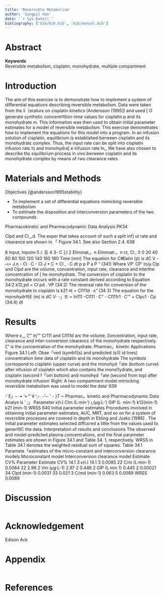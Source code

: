 ```yaml
---
title: 'Reversible Metabolism'
author: 'Sungpil Han'
date: '`r Sys.Date()`'
bibliography: ['bib/bib.bib', 'bib/manual.bib']
---
```


# Abstract

**Keywords**  
Reversible metabolism, cisplatin, monohydrate, multiple compartment

# Introduction

The aim of this exercise is to demonstrate how to implement a system of differential equations describing reversible metabolism. 
Data were taken from thε li〔eraturε on cisplatin kinetics (Andersson (1995]) and used [ O generate synthetic concentr따ion-time values for cisplatin p and its monohydrate m. 
This information was then used to obtain initial parameter estimates for a model of reversible metabolism. 
This exercise demonstrates how to implement the equations for this model into a program. 
In an infusion solution of cisplatin, equilibrium is established berween cisplatin and its monohydratε complex. 
Thus, the input rate can be split into cisplatin infusion ratε Iη and monohydra[ e infusion rate In,,
We have also chosen to describe thε εquilibrium process in vivo berween cisplatin and its monohydrate complex by means of rwo clearance rates.

# Materials and Methods

Objectives {@andersson1995stability}

- To implement a set of differential equations mimicking reversible metabolism
- To estimate the disposition and interconversion parameters of the two compounds

Pharmacokinetic and Pharmacodynamic Data Analysis PK34


Clpd and Cl,,,d. The exper
that takes account of such a split inf] ut rate and clearance are shown in 「
Figure 34.1. See also Section 2.4.
638

6 Input, lnputm
5
/.
등 4
3-
C
];I 2
Eliminat,。n Eliminati 。n
ct, Cl.,
0
0 20 40 60 80 100 120 140 160 180
Time (min)
The equation for C뼈latin (p) is
dC
V - --ι= J.η - Cl · C - Cl J • C + Cl , · C dt p p P a P “ (341)
Where VP' CP' Iη/μ Clp and Clpd are the volume, concentration, input rate,
clearance and interthe
concentration of [ he monohydratε. The conversion of cisplatin to the
monohydrate occurs with a rate constant derived according to Equation
34:2
k12,pd = Cl pd . VP (34:2)
The reversal rate for conversion of the monohydrate to cisplatin is
k21 씨 = Cl111d · κ” (34 3)
The equation for the monohydr따E (m) is
dC
V· -」뜨 = In111 -Cl111 · C” - Cl111r1 · C'" + Clpc1 · Cp (34:4)
dt

# Results

Where κ,,, ζ’” Iη”” C/111 and Cl111d arε the volume, ζoncentration, input rate,
clearance and inter-conversion clearancε of the monohydrate respectively.
ζ” is the concentration of the monohydrate.
Pharmac。kinetic Applications
Figure 34.1 Left: Obse「ved
(symb이s) and predicted (s이 id
lines) concentration time data of
cisplatin and its monohydrate
The symbols correspond to
cisplatin (upper curve) and the
monohyd「ate (bottom curve) after
infusion of cisplatin which also
contains the monol1ydrate, and
cisplalin (second f「om bottom)
and monohyd「ate (second from
top) after monohydrate infusion‘
Right: A two compaπment model
mimicking reversible metabolism
was used to model the data‘
639


·‘ E」-- ·• ‘•·"'￥‘;-. -’--· ' - }T ~
Pharmac。kinetic and Pharmacodynamic Data Analys is ‘ ;」
Parameter
κ(니
Clm (L·min·')
ι,(μg·L· ')
GIP (L· min-1)
k12(min-1)
k21 (min-1)
WRSS
640
Initial parameter estimates
Procedures involved in obtaining initial parameter estimates, AUC, MRT,
and so on for a system of revεrsible processes are covered in depth in Ebling
and Jusko [1986] . The initial parameter estimates selected diffcεred a little
from the values used to gener따C the data.
Interpretation of results and conclusions
The observed and model-predicted plasma concentrations, and the final
parameter estimates are shown in Figure 34.1 and Table 34. 1, respectively.
WRSS in Table 34.1 denotes the weighted residual sum of squares.
Table 34.1 Paramete「estimates of the micro-constant and interconversion clearance models
Microconstant model Interconversion clearance model
Estimate CV% Parameter Estimate CV%
14.1 3 κ(니 14.1 3
0.0085 22 C/m (L·min-1) 0.0084 22
2.96 2 Vm (μg·L-1) 2.97 2
0.446 2 GIP (L·min 1) 0.445 2
0.00021 34 Clpd (min-1) 0.0031 33
0.021 3 C/md (min-1) 0.063 5
0.0089 WRSS 0.0089


# Discussion

```r
```

# Acknowledgement

Edison Ack

# Appendix

```r
```


# References




